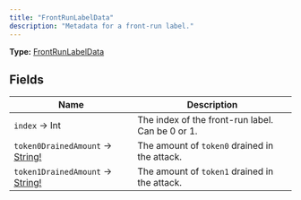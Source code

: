 ```yaml
---
title: "FrontRunLabelData"
description: "Metadata for a front-run label."
---
```


**Type:** [FrontRunLabelData](/api-reference/types/frontrunlabeldata)

## Fields

| Name | Description |
|------|-------------|
| `index` → Int | The index of the front-run label. Can be 0 or 1. |
| `token0DrainedAmount` → [String!](/api-reference/types/string) | The amount of `token0` drained in the attack. |
| `token1DrainedAmount` → [String!](/api-reference/types/string) | The amount of `token1` drained in the attack. |

